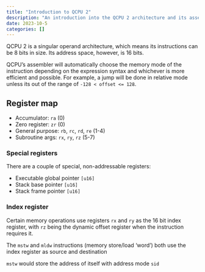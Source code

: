 ```yaml
---
title: "Introduction to QCPU 2"
description: "An introduction into the QCPU 2 architecture and its assembly language."
date: 2023-10-5
categories: []
---
```


QCPU 2 is a singular operand architecture, which means its instructions can be
8 bits in size. Its address space, however, is 16 bits.

QCPU's assembler will automatically choose the memory mode of the instruction
depending on the expression syntax and whichever is more efficient and possible.
For example, a jump will be done in relative mode unless its out of the range of
`-128 < offset <= 128`.

## Register map

- Accumulator: `ra` (0)
- Zero register: `zr` (0)
- General purpose: `rb`, `rc`, `rd`, `re`  (1-4)
- Subroutine args: `rx`, `ry`, `rz` (5-7)

### Special registers

There are a couple of special, non-addressable registers:

- Executable global pointer `[u16]`
- Stack base pointer `[u16]`
- Stack frame pointer `[u16]`

### Index register

Certain memory operations use registers `rx` and `ry` as the 16 bit index
register, with `rz` being the dynamic offset register when the instruction
requires it.

The `mstw` and `mldw` instructions (memory store/load 'word') both use the index
register as source and destination

::: {.callout-note}
`mstw` would store the address of itself with address mode `sid`
:::
